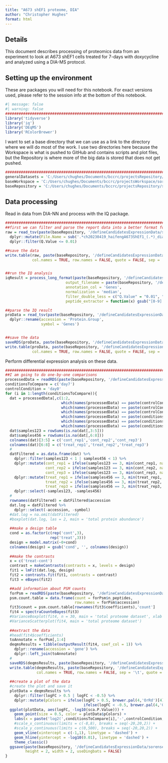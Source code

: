 ```yaml
---
title: "A673 shEF1 proteome, DIA"
author: "Christopher Hughes"
format: html
---
```


## Details

This document describes processing of proteomics data from an experiment to look at A673 shEF1 cells treated for 7-days with doxycycline and analyzed using a DIA-MS protocol.

## Setting up the environment

These are packages you will need for this notebook. For exact versions used, please refer to the session info at the bottom of this notebook.

```r
#| message: false
#| warning: false
##########################################################################################
library('tidyverse')
library('iq')
library('DEqMS')
library('RColorBrewer')
```

I want to set a base directory that we can use as a link to the directory where we will do most of the work. I use two directories here because the Workspace is what is pushed to GitHub and contains scripts and plot files, but the Repository is where more of the big data is stored that does not get pushed.

```r
##########################################################################################
generalDatasets = 'C:/Users/chughes/Documents/bccrc/projectsRepository/generalDatasets'
baseWorkspace = 'C:/Users/chughes/Documents/bccrc/projectsWorkspace/sorensenLab/relatedToEwsCrisprManuscript'
baseRepository = 'C:/Users/chughes/Documents/bccrc/projectsRepository/sorensenLab/relatedToEwsCrisprManuscript'
```

## Data processing

Read in data from DIA-NN and process with the IQ package.

```r
##########################################################################################
##first we can filter and parse the report data into a better format for IQ
raw = read_tsv(paste(baseRepository, '/defineCandidatesExpressionData/sorensenEwsA673ProteomicsDia/diannResults/report.tsv', sep = ''), show_col_types = FALSE) %>%
  dplyr::mutate(File.Name = sub('.*ch20230419_haifengA673ShEf1_(.*)_dia_[123]\\.mzML', '\\1', File.Name)) %>%
  dplyr::filter(Q.Value <= 0.01)

##save the data
write.table(raw, paste(baseRepository, '/defineCandidatesExpressionData/sorensenEwsA673ProteomicsDia/diannResults/reportParsed.tsv', sep = ''), 
            col.names = TRUE, row.names = FALSE, quote = FALSE, sep = '\t')


##run the IQ analysis
iqResult = process_long_format(paste(baseRepository, '/defineCandidatesExpressionData/sorensenEwsA673ProteomicsDia/diannResults/reportParsed.tsv', sep = ''), 
                           output_filename = paste(baseRepository, '/defineCandidatesExpressionData/sorensenEwsA673ProteomicsDia/diannResults/reportParsedIqQuant.tsv', sep = ''),
                           annotation_col = 'Genes',
                           normalization = 'median',
                           filter_double_less = c("Q.Value" = "0.01", "PG.Q.Value" = "0.01"),
                           peptide_extractor = function(x) gsub("[0-9].*$", "", x))

##parse the IQ result
proData = read_tsv(paste(baseRepository, '/defineCandidatesExpressionData/sorensenEwsA673ProteomicsDia/diannResults/reportParsedIqQuant.tsv', sep = ''), show_col_types = FALSE) %>%
  dplyr::rename(accession = 'Protein.Group',
                symbol = 'Genes')


##save the data
saveRDS(proData, paste(baseRepository, '/defineCandidatesExpressionData/sorensenEwsA673ProteomicsDia/datasetOutputs/dataset_a673ShEf1TotalProteome.rds', sep = ''))
write.table(proData, paste(baseRepository, '/defineCandidatesExpressionData/sorensenEwsA673ProteomicsDia/datasetOutputs/dataset_a673ShEf1TotalProteome.tsv', sep = ''), 
            col.names = TRUE, row.names = FALSE, quote = FALSE, sep = '\t')
```

Perform differential expression analysis on these data. 

```r
##########################################################################################
##I am going to do one-by-one comparisons
processedData = readRDS(paste(baseRepository, '/defineCandidatesExpressionData/sorensenEwsA673ProteomicsDia/datasetOutputs/dataset_a673ShEf1TotalProteome.rds', sep = ''))
conditionsToCompare = c('day7')
controlCondition = 'day0'
for (i in 1:length(conditionsToCompare)){
  dat = processedData[,c(1:2, 
                         which(names(processedData) == paste(controlCondition, '_rep1', sep = '')),
                         which(names(processedData) == paste(controlCondition, '_rep2', sep = '')),
                         which(names(processedData) == paste(controlCondition, '_rep3', sep = '')),
                         which(names(processedData) == paste(conditionsToCompare[i], '_rep1', sep = '')),
                         which(names(processedData) == paste(conditionsToCompare[i], '_rep2', sep = '')),
                         which(names(processedData) == paste(conditionsToCompare[i], '_rep3', sep = '')))]
  dat$samples123 = rowSums(is.na(dat[,3:5]))
  dat$samples456 = rowSums(is.na(dat[,6:8]))
  colnames(dat)[3:5] = c('cont_rep1','cont_rep2','cont_rep3')
  colnames(dat)[6:8] = c('treat_rep1','treat_rep2','treat_rep3')
  #
  datFiltered = as.data.frame(dat) %>%
    dplyr::filter(samples123 < 1 | samples456 < 1) %>%
    dplyr::mutate(cont_rep1 = ifelse(samples123 == 3, min(cont_rep1, na.rm = TRUE), cont_rep1),
                  cont_rep2 = ifelse(samples123 == 3, min(cont_rep2, na.rm = TRUE), cont_rep2),
                  cont_rep3 = ifelse(samples123 == 3, min(cont_rep3, na.rm = TRUE), cont_rep3)) %>%
    dplyr::mutate(treat_rep1 = ifelse(samples456 == 3, min(treat_rep1, na.rm = TRUE), treat_rep1),
                  treat_rep2 = ifelse(samples456 == 3, min(treat_rep2, na.rm = TRUE), treat_rep2),
                  treat_rep3 = ifelse(samples456 == 3, min(treat_rep3, na.rm = TRUE), treat_rep3)) %>%
    dplyr::select(-samples123, -samples456)
  #
  rownames(datFiltered) = datFiltered$accession
  dat.log = datFiltered %>%
    dplyr::select(-accession, -symbol)
  #dat.log = na.omit(datFiltered)
  #boxplot(dat.log, las = 2, main = 'total protein abundance')
  
  ##make a design table
  cond = as.factor(c(rep('cont',3),
                    rep('treat',3)))
  design = model.matrix(~0+cond)
  colnames(design) = gsub('cond', '', colnames(design))
  
  ##make the contrasts
  x = c('treat-cont')
  contrast = makeContrasts(contrasts = x, levels = design)
  fit1 = lmFit(dat.log, design)
  fit2 = contrasts.fit(fit1, contrasts = contrast)
  fit3 = eBayes(fit2)

  ##add information about PSM counts
  forPsm = readRDS(paste(baseRepository, '/defineCandidatesExpressionData/sorensenEwsA673ProteomicsDia/datasetOutputs/dataset_a673ShEf1TotalProteome.rds', sep = ''))
  psm.count.table = data.frame(count = forPsm$n_peptides,
                               row.names = forPsm$accession)
  fit3$count = psm.count.table[rownames(fit3$coefficients),'count']
  fit4 = spectraCounteBayes(fit3)
  #VarianceBoxplot(fit4, n = 30, main = 'total proteome dataset', xlab = 'psm count')
  #VarianceScatterplot(fit4, main = 'total proteome dataset')
  
  ##extract the data
  #head(fit4$coefficients)
  toAnnotate = forPsm[,1:4]
  deqmsResults = tibble(outputResult(fit4, coef_col = 1)) %>%
    dplyr::rename(accession = 'gene') %>%
    dplyr::left_join(toAnnotate)
  #
  saveRDS(deqmsResults, paste(baseRepository, '/defineCandidatesExpressionData/sorensenEwsA673ProteomicsDia/datasetOutputs/dataset_deqmsMbr_', conditionsToCompare[i], '-', controlCondition, '.rds', sep = ''))
  write.table(deqmsResults, paste(baseRepository, '/defineCandidatesExpressionData/sorensenEwsA673ProteomicsDia/datasetOutputs/dataset_deqmsMbr_', conditionsToCompare[i], '-', controlCondition, '.tsv', sep = ''),
              col.names = TRUE, row.names = FALSE, sep = '\t', quote = FALSE)
  
  ##create a plot of the data
  #create the plot and save it
  plotData = deqmsResults %>%
    dplyr::filter(logFC > 0.5 | logFC < -0.5) %>%
    dplyr::mutate(pColors = ifelse(logFC > 0.5, brewer.pal(4,'OrRd')[4],
                                   ifelse(logFC < -0.5, brewer.pal(4,'GnBu')[4], brewer.pal(3,'Greys')[2])))
  ggplot(plotData, aes(logFC, -log10(sca.P.Value))) +
    geom_point(size = 0.5, color = plotData$pColors) +
    labs(x = paste('log2(',conditionsToCompare[i],'-',controlCondition,')',sep=''), y = '-log10(p-value)', title = 'Differential abundance') +
    #scale_x_continuous(limits = c(-8,8), breaks = seq(-20,20,2)) +
    #scale_y_continuous(limits = c(0,500), breaks = seq(-20,20,2)) +
    geom_vline(xintercept = c(-1,1), linetype = 'dashed') +
    geom_hline(yintercept = -log10(0.01), linetype = 'dashed') +
    theme_classic()
  ggsave(paste(baseRepository, '/defineCandidatesExpressionData/sorensenEwsA673ProteomicsDia/plots/scatterplot_deqmsMbr_', conditionsToCompare[i], '-', controlCondition, '.pdf', sep = ''),
         height = 2, width = 2, useDingbats = FALSE)
}
```







